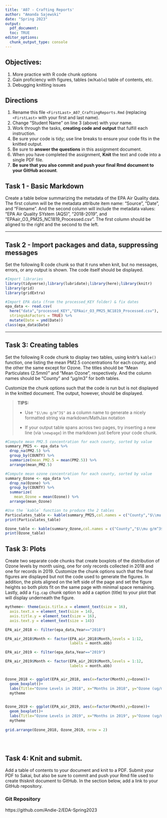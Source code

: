 ```yaml
---
title: 'A07 - Crafting Reports'
author: "Amanda Sajewski" 
date: "Spring 2023"
output: 
  pdf_document:
  toc: TRUE
editor_options: 
  chunk_output_type: console
---
```


## Objectives:

1.  More practice with R code chunk options
1.  Gain proficiency with figures, tables (w/`Kable`) table of contents, etc.
1.  Debugging knitting issues

## Directions

1.  Rename this file `<FirstLast>_A07_CraftingReports.Rmd` (replacing `
<FirstLast>` with your first and last name).
1.  Change "Student Name" on line 3 (above) with your name.
1.  Work through the tasks, **creating code and output** that fulfill each instruction.
1.  Be sure your code is tidy; use line breaks to ensure your code fits in the knitted output.
1.  Be sure to **answer the questions** in this assignment document.
1.  When you have completed the assignment, **Knit** the text and code into a
single PDF file.
1.  **Be sure that you also commit and push your final Rmd document to your GitHub account**.

## Task 1 - Basic Markdown

Create a table below summarizing the metadata of the EPA Air Quality data. 
The first column will be the metadata attribute item name: "Source", "Date", and "Filename". And the second column will include the metadata values: "EPA Air 
Quality SYstem (AQS)", "2018-2019", and "EPAair_O3_PM25_NC1819_Processed.csv". 
The first column should be aligned to the right and the second to the left.

---

## Task 2 - Import packages and data, suppressing messages

Set the following R code chunk so that it runs when knit, but no messages, 
errors, or any output is shown. The code itself should be displayed.

```r
#Import libraries
library(tidyverse);library(lubridate);library(here);library(knitr)
library(grid)
library(gridExtra)

#Import EPA data (from the processed_KEY folder) & fix dates
epa_data <- read.csv(
  here("data","processed_KEY","EPAair_O3_PM25_NC1819_Processed.csv"),
  stringsAsFactors = TRUE) %>% 
  mutate(Date = ymd(Date))
class(epa_data$Date)
```

---

## Task 3: Creating tables

Set the following R code chunk to display two tables, using knitr's `kable()` function, one listing the mean PM2.5 concentrations for each county, and the 
other the same except for Ozone. The titles should be "Mean Particulates (2.5mm)" 
and "Mean Ozone", respectively. And the column names should be "County" 
and "µg/m3" for both tables.

Customize the chunk options such that the code is run but is not displayed in the knitted document. The output, however, should be displayed.

> **TIPS:**
>
> -   Use `"$\\mu g/m^3$"` as a column name to generate a nicely formatted 
string via markdown/MathJax notation
>
> -   If your output table spans across two pages, try inserting a new line (via `\newpage`) in the markdown just before your code chunk.

```r
#Compute mean PM2.5 concentration for each county, sorted by value
summary_PM25 <- epa_data %>% 
  drop_na(PM2.5) %>% 
  group_by(COUNTY) %>% 
  summarize(mean_PM2.5 = mean(PM2.5)) %>% 
  arrange(mean_PM2.5)

#Compute mean ozone concentration for each county, sorted by value
summary_Ozone <- epa_data %>% 
  drop_na(Ozone) %>% 
  group_by(COUNTY) %>% 
  summarize(
    mean_Ozone = mean(Ozone)) %>% 
  arrange(mean_Ozone)

#Use the `kable` function to produce the 2 tables
Particulates_table <- kable(summary_PM25,col.names = c("County","$\\mu g/m^3$"),caption="Mean Particulates (2.5mm)")
print(Particulates_table)

Ozone_table <- kable(summary_Ozone,col.names = c("County","$\\mu g/m^3$"),caption="Mean Ozone")
print(Ozone_table)


```

\newpage

## Task 3: Plots

Create two separate code chunks that create boxplots of the distribution of
Ozone levels by month using, one for only records collected in 2018 and one for records in 2019. Customize the chunk options such that the final figures are displayed but not the code used to generate the figures. In addition, the plots aligned on the left side of the page and set the figure heights so both plots 
fit on the same page with minimal space remaining. Lastly, add a `fig.cap` chunk option to add a caption (title) to your plot that will display underneath the 
figure.

```r

mytheme<- theme(axis.title.x = element_text(size = 16),
  axis.text.x = element_text(size = 14),
  axis.title.y = element_text(size = 16),
  axis.text.y = element_text(size = 14))

EPA_air_2018 <- filter(epa_data,Year=="2018")

EPA_air_2018$Month <- factor(EPA_air_2018$Month,levels = 1:12, 
                             labels = month.abb)

EPA_air_2019 <- filter(epa_data,Year=="2019")

EPA_air_2019$Month <- factor(EPA_air_2019$Month,levels = 1:12, 
                             labels = month.abb)


Ozone_2018 <- ggplot(EPA_air_2018, aes(x=factor(Month),y=Ozone))+
  geom_boxplot()+
  labs(Title="Ozone Levels in 2018", x="Months in 2018", y="Ozone (ug/m^3)")+
  mytheme
  

Ozone_2019 <- ggplot(EPA_air_2019, aes(x=factor(Month),y=Ozone))+
  geom_boxplot()+
  labs(Title="Ozone Levels in 2019", x="Months in 2019", y="Ozone (ug/m^3)")+
  mytheme
  
grid.arrange(Ozone_2018, Ozone_2019, nrow = 2)





```

\newpage

## Task 4: Knit and submit.
Add a table of contents to your document and knit to a PDF. Submit your PDF to
Sakai, but also be sure to commit and push your Rmd file used to create thisknit document to GitHub. In the section below, add a link to your GitHub repository. 

### Git Repository

https://github.com/Andie-2/EDA-Spring2023

